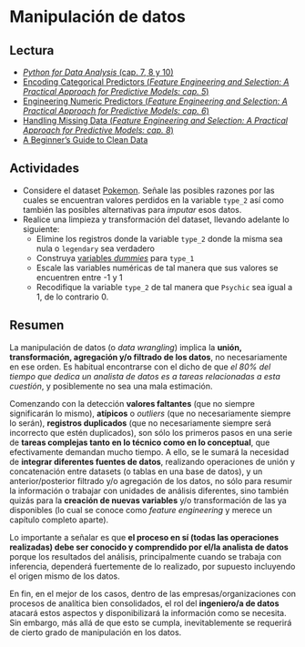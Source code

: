 # Manipulación de datos

## Lectura

- [_Python for Data Analysis_ (cap. 7, 8 y 10)](https://wesmckinney.com/book)
- [Encoding Categorical Predictors (_Feature Engineering and Selection: A Practical Approach for Predictive Models: cap. 5_)](http://www.feat.engineering/encoding-categorical-predictors.html)
- [Engineering Numeric Predictors (_Feature Engineering and Selection: A Practical Approach for Predictive Models: cap. 6_)](http://www.feat.engineering/engineering-numeric-predictors.html)
- [Handling Missing Data (_Feature Engineering and Selection: A Practical Approach for Predictive Models: cap. 8_)](http://www.feat.engineering/handling-missing-data.html)
- [A Beginner's Guide to Clean Data](https://b-greve.gitbook.io/beginners-guide-to-clean-data/)

## Actividades

- Considere el dataset [Pokemon](https://drive.google.com/drive/folders/1Lprg5DfAXRnUcmYi5TdzfpKIzQ49ITuq?usp=share_link). Señale las posibles razones por las cuales se encuentran valores perdidos en la variable `type_2` así como también las posibles alternativas para _imputar_ esos datos. 
- Realice una limpieza y transformación del dataset, llevando adelante lo siguiente:
    - Elimine los registros donde la variable `type_2` donde la misma sea nula o `legendary` sea verdadero
    - Construya [variables _dummies_](https://bookdown.org/max/FES/creating-dummy-variables-for-unordered-categories.html) para `type_1`
    - Escale las variables numéricas de tal manera que sus valores se encuentren entre -1 y 1
    - Recodifique la variable `type_2` de tal manera que `Psychic` sea igual a 1, de lo contrario 0.

## Resumen

La manipulación de datos (o _data wrangling_) implica la **unión, transformación, agregación y/o filtrado de los datos**, no necesariamente en ese orden. Es habitual encontrarse con el dicho de que _el 80% del tiempo que dedica un analista de datos es a tareas relacionadas a esta cuestión_, y posiblemente no sea una mala estimación. 

Comenzando con la detección **valores faltantes** (que no siempre significarán lo mismo), **atípicos** o _outliers_ (que no necesariamente siempre lo serán), **registros duplicados** (que no necesariamente siempre será incorrecto que estén duplicados), son sólo los primeros pasos en una serie de **tareas complejas tanto en lo técnico como en lo conceptual**, que efectivamente demandan mucho tiempo. A ello, se le sumará la necesidad de **integrar diferentes fuentes de datos**, realizando operaciones de unión y concatenación entre datasets (o tablas en una base de datos), y un anterior/posterior filtrado y/o agregación de los datos, no sólo para resumir la información o trabajar con unidades de análisis diferentes, sino también quizás para la **creación de nuevas variables** y/o transformación de las ya disponibles (lo cual se conoce como _feature engineering_ y merece un capítulo completo aparte).

Lo importante a señalar es que **el proceso en sí (todas las operaciones realizadas) debe ser conocido y comprendido por el/la analista de datos** porque los resultados del análisis, principalmente cuando se trabaja con inferencia, dependerá fuertemente de lo realizado, por supuesto incluyendo el origen mismo de los datos.

En fin, en el mejor de los casos, dentro de las empresas/organizaciones con procesos de analítica bien consolidados, el rol del **ingeniero/a de datos** atacará estos aspectos y disponibilizará la información como se necesita. Sin embargo, más allá de que esto se cumpla, inevitablemente se requerirá de cierto grado de manipulación en los datos.